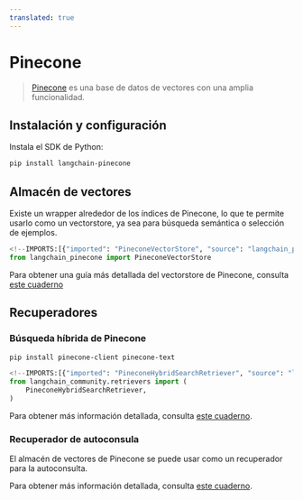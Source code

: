 ```yaml
---
translated: true
---
```


# Pinecone

>[Pinecone](https://docs.pinecone.io/docs/overview) es una base de datos de vectores con una amplia funcionalidad.

## Instalación y configuración

Instala el SDK de Python:

```bash
pip install langchain-pinecone
```

## Almacén de vectores

Existe un wrapper alrededor de los índices de Pinecone, lo que te permite usarlo como un vectorstore,
ya sea para búsqueda semántica o selección de ejemplos.

```python
<!--IMPORTS:[{"imported": "PineconeVectorStore", "source": "langchain_pinecone", "docs": "https://api.python.langchain.com/en/latest/vectorstores/langchain_pinecone.vectorstores.PineconeVectorStore.html", "title": "Pinecone"}]-->
from langchain_pinecone import PineconeVectorStore
```

Para obtener una guía más detallada del vectorstore de Pinecone, consulta [este cuaderno](/docs/integrations/vectorstores/pinecone)

## Recuperadores

### Búsqueda híbrida de Pinecone

```bash
pip install pinecone-client pinecone-text
```

```python
<!--IMPORTS:[{"imported": "PineconeHybridSearchRetriever", "source": "langchain_community.retrievers", "docs": "https://api.python.langchain.com/en/latest/retrievers/langchain_community.retrievers.pinecone_hybrid_search.PineconeHybridSearchRetriever.html", "title": "Pinecone"}]-->
from langchain_community.retrievers import (
    PineconeHybridSearchRetriever,
)
```

Para obtener más información detallada, consulta [este cuaderno](/docs/integrations/retrievers/pinecone_hybrid_search).

### Recuperador de autoconsula

El almacén de vectores de Pinecone se puede usar como un recuperador para la autoconsulta.

Para obtener más información detallada, consulta [este cuaderno](/docs/integrations/retrievers/self_query/pinecone).

